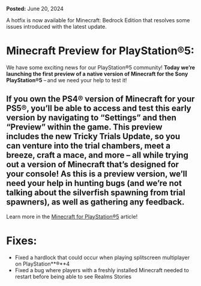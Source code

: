 **Posted:** June 20, 2024

A hotfix is now available for Minecraft: Bedrock Edition that resolves some issues introduced with the latest update.

# **Minecraft Preview for PlayStation®5:**

We have some exciting news for our PlayStation®5 community! **Today we’re launching the first preview of a native version of Minecraft for the Sony PlayStation®5** – and we need your help to test it!

## **If you own the PS4® version of Minecraft for your PS5®, you’ll be able to access and test this early version by navigating to “Settings” and then “Preview” within the game.** This preview includes the new Tricky Trials Update, so you can venture into the trial chambers, meet a breeze, craft a mace, and more – all while trying out a version of Minecraft that’s designed for your console! As this is a preview version, we’ll need your help in hunting bugs (and we’re not talking about the silverfish spawning from trial spawners), as well as gathering any feedback.

Learn more in the [Minecraft for PlayStation®5](https://www.minecraft.net/en-us/article/minecraft-playstation-5) article!  
  

# **Fixes:**

-   Fixed a hardlock that could occur when playing splitscreen multiplayer on PlayStation**®**4
-   Fixed a bug where players with a freshly installed Minecraft needed to restart before being able to see Realms Stories